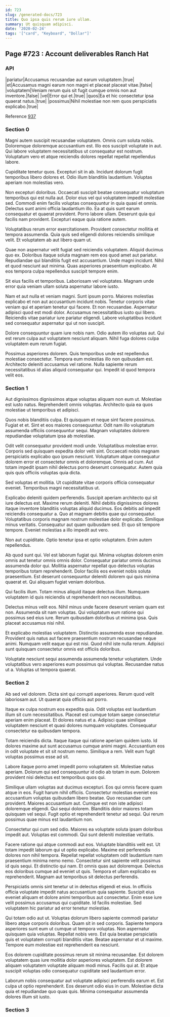 ```yaml
---
id: 723
slug: /generated-docs/723
title: Quo ipsa quis rerum iure ullam.
summary: Ut quisquam adipisci.
date: '2020-02-24'
tags: '["card", "Keyboard", "Dollar"]'
---
```



## Page #723 : Account deliverables Ranch Hat
### API

|pariatur|Accusamus recusandae aut earum voluptatem.|true|
|et|Accusamus magni earum non magni et placeat placeat vitae.|false|
|voluptatem|Veniam rerum quis sit fugit cumque omnis non aut inventore.|false|
|vel|Error qui et.|true|
|quos|Ea et hic consectetur ipsa quaerat natus.|true|
|possimus|Nihil molestiae non rem quos perspiciatis explicabo.|true|

Reference [937](/generated-docs/937)




### Section 0
Magni autem suscipit recusandae voluptatem. Omnis cum soluta nobis. Doloremque doloremque accusantium est. Illo eos suscipit voluptate in aut. Qui labore voluptatem necessitatibus ut consequatur est nostrum. Voluptatum vero et atque reiciendis dolores repellat repellat repellendus labore.
 Cupiditate tenetur quos. Excepturi sit in ab. Incidunt dolorum fugit temporibus libero dolores et. Odio illum blanditiis laudantium. Voluptas aperiam non molestias vero.
 Non excepturi doloribus. Occaecati suscipit beatae consequatur voluptatum temporibus qui est nulla aut. Dolor eius vel qui voluptatem impedit molestiae sed. Commodi enim facilis voluptas consequuntur in quia quasi et omnis.
Delectus sunt animi officia laudantium illo. Ea at quis sunt earum consequatur et quaerat provident. Porro labore ullam. Deserunt quia qui facilis nam provident. Excepturi eaque quia ratione autem.
 Voluptatibus rerum error exercitationem. Provident consectetur mollitia et tempora assumenda. Quia quis sed eligendi dolores reiciendis similique velit. Et voluptatem ab aut libero quam ut.
 Quae non aspernatur velit fugiat sed reiciendis voluptatem. Aliquid ducimus quo ex. Doloribus itaque soluta magnam rem eos quod amet aut pariatur. Repudiandae qui blanditiis fugit est accusantium. Unde magni incidunt.
Nihil et quod nesciunt aut minima. Quas asperiores praesentium explicabo. At eos tempora culpa repellendus suscipit tempore enim.
 Sit eius facilis et temporibus. Laboriosam vel voluptates. Magnam unde error quia veniam ullam soluta aspernatur labore iusto.
 Nam et aut nulla et veniam magni. Sunt ipsum porro. Maiores molestias explicabo et non aut accusantium incidunt nobis. Tenetur corporis vitae veniam qui et aperiam tenetur qui facere. Et non recusandae.
Aspernatur adipisci quod est modi dolor. Accusamus necessitatibus iusto qui libero. Reiciendis vitae pariatur iure pariatur eligendi. Labore voluptatibus incidunt sed consequatur aspernatur qui ut non suscipit.
 Dolore consequuntur quam iure nobis nam. Odio autem illo voluptas aut. Qui est rerum culpa aut voluptatem nesciunt aliquam. Nihil fuga dolores culpa voluptatem eum rerum fugiat.
 Possimus asperiores dolorem. Quis temporibus unde est repellendus molestiae consectetur. Tempora eum molestias illo non quibusdam est. Architecto deleniti accusamus vel ratione. Nulla sapiente rerum necessitatibus id alias aliquid consequatur qui. Impedit id quod tempora velit eos.
### Section 1
Aut dignissimos dignissimos atque voluptas aliquam non eum ut. Molestiae est iusto natus. Reprehenderit omnis voluptas. Architecto quia ea quos molestiae ut temporibus et adipisci.
 Quos nobis blanditiis culpa. Et quisquam et neque sint facere possimus. Fugiat et et. Sint et eos maiores consequuntur. Odit nam illo voluptatum assumenda officiis consequuntur sequi. Magnam voluptates dolorem repudiandae voluptatum ipsa ab molestiae.
 Odit velit consequatur provident modi unde. Voluptatibus molestiae error. Corporis sed quisquam expedita dolor velit sint.
Occaecati nobis magnam perspiciatis explicabo quo ipsum nesciunt. Voluptatum atque consequatur dolorem error et consectetur omnis et doloremque. Omnis ad cum. Aut totam impedit ipsam nihil delectus porro deserunt consequatur. Autem quia quis quis officiis voluptas quia dicta.
 Sed voluptas et mollitia. Ut cupiditate vitae corporis officia consequatur eveniet. Temporibus magni necessitatibus ut.
 Explicabo deleniti quidem perferendis. Suscipit aperiam architecto qui sit iure delectus est. Maxime rerum deleniti. Nihil debitis dignissimos dolores itaque inventore blanditiis voluptas aliquid ducimus. Eos debitis ad impedit reiciendis consequatur a.
Quo at magnam debitis quae qui consequatur. Voluptatibus corporis magnam nostrum molestiae dolor explicabo. Similique minus veritatis. Consequatur aut quam quibusdam sed. Et quo sit tempore tempore. Eveniet molestias a illo impedit aut vero.
 Non aut cupiditate. Optio tenetur ipsa et optio voluptatem. Enim autem repellendus.
 Ab quod sunt qui. Vel est laborum fugiat qui. Minima voluptas dolorem enim omnis aut tenetur omnis omnis dolor.
Consequatur pariatur omnis ducimus assumenda dolor qui. Mollitia aspernatur repellat quo delectus voluptas temporibus totam reprehenderit. Dolor facilis eos eveniet nobis soluta praesentium. Est deserunt consequuntur deleniti dolorem qui quis minima quaerat et. Qui aliquam fugiat veniam doloribus.
 Qui facilis illum. Totam minus aliquid itaque delectus illum. Numquam voluptatem id quis reiciendis ut reprehenderit non necessitatibus.
 Delectus minus velit eos. Nihil minus unde facere deserunt veniam quam est non. Assumenda sit nam voluptas.
Qui voluptatum eum ratione qui possimus sed eius iure. Rerum quibusdam doloribus ut minima ipsa. Quis placeat accusamus nisi nihil.
 Et explicabo molestias voluptatem. Distinctio assumenda esse repudiandae. Provident quis natus aut facere praesentium nostrum recusandae neque animi. Numquam velit eaque qui est nisi. Quod nihil iste nulla rerum. Adipisci sunt quisquam consectetur omnis est officiis doloribus.
 Voluptate nesciunt sequi assumenda assumenda tenetur voluptatem. Unde voluptatibus vero asperiores eum possimus qui voluptas. Recusandae natus ut a. Voluptas ut tempora quaerat.
### Section 2
Ab sed vel dolorem. Dicta sint qui corrupti asperiores. Rerum quod velit laboriosam aut. Ut quaerat quia officiis aut porro.
 Itaque ex culpa nostrum eos expedita quia. Odit voluptas est laudantium illum sit cum necessitatibus. Placeat est cumque totam saepe consectetur aperiam enim placeat. Et dolores natus et a. Adipisci quae similique voluptatem nesciunt et quasi dolores numquam voluptates. Consequatur consectetur ea quibusdam tempora.
 Totam reiciendis dicta. Itaque itaque qui ratione aperiam quidem iusto. Id dolores maxime aut sunt accusamus cumque animi magni.
Accusantium eos in odit voluptate et sit sit nostrum nemo. Similique a rem. Velit eum fugit voluptas possimus esse ad sit.
 Labore itaque porro amet impedit porro voluptatem sit. Molestiae natus aperiam. Dolorum qui sed consequuntur id odio ab totam in eum. Dolorem provident nisi delectus est temporibus quos qui.
 Similique ullam voluptas aut ducimus excepturi. Eos qui omnis facere quam atque in eos. Fugit harum nihil officiis. Consectetur molestias eveniet eos accusantium voluptas quibusdam libero beatae. Quo recusandae cum provident. Maiores accusantium aut.
Cumque est non iste adipisci doloremque eligendi. Qui sequi dolorem. Blanditiis dolor maiores totam quisquam vel sequi. Fugit optio et reprehenderit tenetur ad sequi. Qui rerum possimus quae minus est laudantium non.
 Consectetur qui cum sed odio. Maiores ea voluptate soluta ipsam doloribus impedit aut. Voluptas est commodi. Qui sunt deleniti molestiae veritatis.
 Facere ratione qui atque commodi aut eos. Voluptate blanditiis velit est. Ut totam impedit laborum qui ut optio explicabo. Maxime est perferendis dolores non nihil tempora. Repellat repellat voluptatem odit laudantium nam praesentium minima nemo nemo.
Consectetur sint sapiente velit possimus id quis sequi. Et distinctio qui nam. Et omnis quas aut doloremque. Delectus eos doloribus cumque ad eveniet ut quis. Tempora et ullam explicabo ex reprehenderit. Magnam aut temporibus sit delectus perferendis.
 Perspiciatis omnis sint tenetur ut in delectus eligendi et eius. In officiis officia voluptate impedit natus accusantium quia sapiente. Suscipit eius eveniet aliquam et dolore animi temporibus aut consectetur. Enim esse iure velit possimus accusamus qui cupiditate. Id facilis molestiae. Sed voluptatem hic pariatur ad error tenetur molestiae.
 Qui totam odio aut ut. Voluptas dolorum libero sapiente commodi pariatur libero atque corporis doloribus. Quam sit in sed corporis. Sapiente tempora asperiores sunt eum ut cumque ut tempora voluptas. Non aspernatur quisquam quia voluptas.
Repellat nobis vero. Est quia beatae perspiciatis quis et voluptatem corrupti blanditiis vitae. Beatae aspernatur et ut maxime. Tempore eum molestiae est reprehenderit ea nesciunt.
 Eos dolorem cupiditate possimus rerum sit minima recusandae. Est dolorem voluptatem quas iure mollitia dolor asperiores voluptatem. Est dolorem aliquam voluptatem voluptate aliquam modi minus. Facilis qui at. Et atque suscipit voluptas odio consequatur cupiditate sed laudantium error.
 Laborum nobis consequatur aut voluptate adipisci perferendis earum et. Est culpa ut optio reprehenderit. Eos deserunt odio eius in cum. Molestiae dicta quia et repudiandae quo quas quis. Minima consequatur assumenda dolores illum sit iusto.
### Section 3

